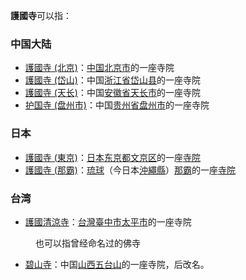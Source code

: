 '''護國寺'''可以指：

===中国大陆===
* [[護國寺_(北京)|護國寺 (北京)]]：[[中国|中国]][[北京市|北京市]]的一座寺院
* [[護國寺_(岱山)|護國寺 (岱山)]]：中国[[浙江省|浙江省]][[岱山县|岱山县]]的一座寺院
* [[護國寺_(天长)|護國寺 (天长)]]：中国[[安徽省|安徽省]][[天长市|天长市]]的一座寺院
* [[护国寺_(盘州市)|护国寺 (盘州市)]]：中国[[贵州省|贵州省]][[盘州市|盘州市]]的一座寺院

===日本===
* [[護國寺_(東京)|護國寺 (東京)]]：[[日本|日本]][[东京都|东京都]][[文京区|文京区]]的一座[[寺院|寺院]]
* [[護國寺_(那霸)|護國寺 (那霸)]]：[[琉球|琉球]]（今日本[[沖繩縣|沖繩縣]]）[[那霸|那霸]]的一座[[寺院|寺院]]

===台湾===
* [[護國清涼寺|護國清涼寺]]：[[台灣|台灣]][[臺中市|臺中市]][[太平區_(臺中市)|太平市]]的一座寺院

:也可以指曾经命名过的佛寺
* [[碧山寺|碧山寺]]：中国[[山西|山西]][[五台山|五台山]]的一座寺院，后改名。

{{disambig|Cat=三字佛寺消歧義|H}}